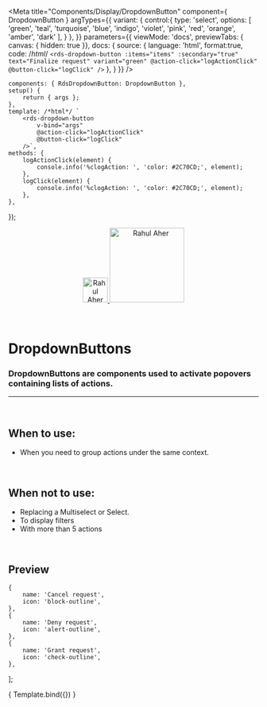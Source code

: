 
<Meta
	title="Components/Display/DropdownButton"
	component={ DropdownButton }
	argTypes={{
		variant: {
			control:{
				type: 'select',
				options: [
					'green',
					'teal',
					'turquoise',
					'blue',
					'indigo',
					'violet',
					'pink',
					'red',
					'orange',
					'amber',
					'dark'
				],
			}
		},
	}}
	parameters={{
		viewMode: 'docs',
		previewTabs: { canvas: { hidden: true }},
		docs: {
			source: {
				language: 'html',
				format:true,
				code: /*html*/ 
`<rds-dropdown-button
	:items="items"
	:secondary="true"
	text="Finalize request"
	variant="green"
	@action-click="logActionClick"
	@button-click="logClick"
/>`
			},
		}
	}}
/>

	components: { RdsDropdownButton: DropdownButton },
	setup() {
		return { args };
	},
	template: /*html*/ `
		<rds-dropdown-button
			v-bind="args"
			@action-click="logActionClick"
			@button-click="logClick"
		/>`,
	methods: {
		logActionClick(element) {
			console.info('%clogAction: ', 'color: #2C70CD;', element);
		},
		logClick(element) {
			console.info('%clogAction: ', 'color: #2C70CD;', element);
		},
	},
});


<div align="center" style={{display: 'flex'}}>
    <a href="https://rahulaher.netlify.app">
        <img src="https://rahulaher.netlify.app/img/logo/glyph-black-colored.svg" alt="Rahul Aher logo" width="50" />
        <img src="https://rahulaher.netlify.app/img/logo/word-black-colored.svg" alt="Rahul Aher" width="150" />
    </a>
</div>

<br />
<br />


# DropdownButtons

### DropdownButtons are components used to activate popovers containing lists of actions.
---
<br />

## When to use:
- When you need to group actions under the same context.

<br />

## When not to use:
- Replacing a Multiselect or Select.
- To display filters
- With more than 5 actions

<br />

## Preview

	{
		name: 'Cancel request',
		icon: 'block-outline',
	},
	{
		name: 'Deny request',
		icon: 'alert-outline',
	},
	{
		name: 'Grant request',
		icon: 'check-outline',
	},
];

<Canvas>
	<Story
		name="DropdownButton"
		args={{
			text: 'Finalize request',
			items: items,
			variant: 'green',
			secondary: true,
		}}
	>
		{ Template.bind({}) }
	</Story>
</Canvas>

<ArgsTable story="DropdownButton" />
